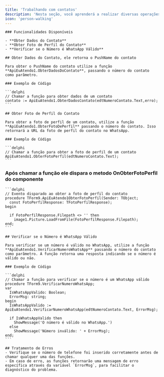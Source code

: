 ```yaml
---
title: 'Trabalhando com contatos'
description: 'Nesta seção, você aprenderá a realizar diversas operações relacionadas aos contatos, como obter dados detalhados de um contato, verificar a foto de perfil e validar se um número é do WhatsApp.'
icon: 'person-walking'
---
```


   

    ### Funcionalidades Disponíveis

    - **Obter Dados do Contato**
    - **Obter Foto de Perfil do Contato**
    - **Verificar se o Número é WhatsApp Válido**

    ## Obter Dados do Contato, ele retorna o PushName do contato

    Para obter o PushName do contato utilize a função **ApiEuAtendo1.ObterDadosDoContato**, passando o número do contato como parâmetro.

    ### Exemplo de Código

    ```delphi
    // Chamar a função para obter dados de um contato
    contato := ApiEuAtendo1.ObterDadosContato(edtNumeroContato.Text,erro);
    ```

    ## Obter Foto de Perfil do Contato

    Para obter a foto de perfil de um contato, utilize a função **ApiEuAtendo1.ObterFotoDePerfil** passando o número do contato. Isso retornará a URL da foto de perfil do contato no WhatsApp.

    ### Exemplo de Código

    ```delphi
    // Chamar a função para obter a foto de perfil de um contato
    ApiEuAtendo1.ObterFotoPerfil(edtNumeroContato.Text);
    ```
   
   ### Após chamar a função ele dispara o metodo OnObterFotoPerfil do componente
    ```delphi
    // Evento disparado ao obter a foto de perfil do contato
    procedure TForm9.ApiEuAtendo1ObterFotoPerfil(Sender: TObject;
	  const FotoPerfilResponse: TFotoPerfilResponse);
	begin

	  if FotoPerfilResponse.Filepath <> '' then
		image1.Picture.LoadFromFile(FotoPerfilResponse.Filepath);
	end;
    ```

    ## Verificar se o Número é WhatsApp Válido

    Para verificar se um número é válido no WhatsApp, utilize a função **ApiEuAtendo1.VerificarNumeroWhatsApp** passando o número do contato como parâmetro. A função retorna uma resposta indicando se o número é válido ou não.

    ### Exemplo de Código

    ```delphi
    // Chamar a função para verificar se o número é um WhatsApp válido
    procedure TForm9.VerificarNumeroWhatsApp;
    var
      IsWhatsAppValido: Boolean;
      ErrorMsg: string;
    begin
      IsWhatsAppValido := ApiEuAtendo1.VerificarNumeroWhatsApp(edtNumeroContato.Text, ErrorMsg);
      
      if IsWhatsAppValido then
        ShowMessage('O número é válido no WhatsApp.')
      else
        ShowMessage('Número inválido: ' + ErrorMsg);
    end;
    ```

    ## Tratamento de Erros
    - Verifique se o número de telefone foi inserido corretamente antes de chamar qualquer uma das funções.
    - Em caso de erro, as funções retornarão uma mensagem de erro específica através da variável `ErrorMsg`, para facilitar o diagnóstico do problema.

